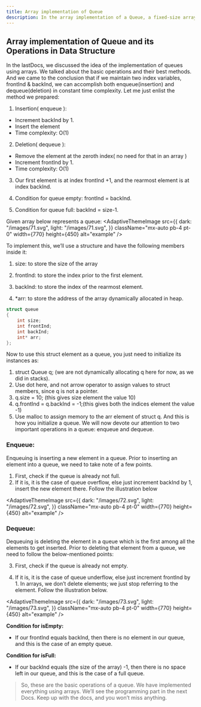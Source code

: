```yaml
---
title: Array implementation of Queue
description: In the array implementation of a Queue, a fixed-size array is used to store elements, with two pointers front for removal and rear for insertion, while handling overflow and underflow conditions.
---
```


## Array implementation of Queue and its Operations in Data Structure

In the lastDocs, we discussed the idea of the implementation of queues using arrays. We talked about the basic operations and their best methods. And we came to the conclusion that if we maintain two index variables, frontInd & backInd, we can accomplish both enqueue(insertion) and dequeue(deletion) in constant time complexity. Let me just enlist the method we prepared:

1. Insertion( enqueue ):

- Increment backInd by 1.
- Insert the element
- Time complexity: O(1)

2. Deletion( dequeue ):

- Remove the element at the zeroth index( no need for that in an array )
- Increment frontInd by 1.
- Time complexity: O(1)

3. Our first element is at index frontInd +1, and the rearmost element is at index backInd.

4. Condition for queue empty: frontInd = backInd.

5. Condition for queue full: backInd = size-1.

Given array below represents a queue:
<AdaptiveThemeImage
  src={{
    dark: "/images/71.svg",
    light: "/images/71.svg",
  }}
  className="mx-auto pb-4 pt-0"
  width={770}
  height={450}
  alt="example"
/>

To implement this, we’ll use a structure and have the following members inside it:

1. size: to store the size of the array

2. frontInd: to store the index prior to the first element.

3. backInd: to store the index of the rearmost element.

4. *arr: to store the address of the array dynamically allocated in heap.

```c
struct queue
{
    int size;
    int frontInd;
    int backInd;
    int* arr;
};
```

Now to use this struct element as a queue, you just need to initialize its instances as:

1. struct Queue q; (we are not dynamically allocating q here for now, as we did in stacks).
2. Use dot here, and not arrow operator to assign values to struct members, since q is not a pointer.
3. q.size = 10; (this gives size element the value 10)
4. q.frontInd = q.backInd = -1;(this gives both the indices element the value -1)
5. Use malloc to assign memory to the arr element of struct q.
And this is how you initialize a queue. We will now devote our attention to two important operations in a queue: enqueue and dequeue.

### Enqueue:
Enqueuing is inserting a new element in a queue. Prior to inserting an element into a queue, we need to take note of a few points.

1. First, check if the queue is already not full.
2. If it is, it is the case of queue overflow, else just increment backInd by 1, insert the new element there. Follow the illustration below

<AdaptiveThemeImage
  src={{
    dark: "/images/72.svg",
    light: "/images/72.svg",
  }}
  className="mx-auto pb-4 pt-0"
  width={770}
  height={450}
  alt="example"
/>

### Dequeue:
Dequeuing is deleting the element in a queue which is the first among all the elements to get inserted. Prior to deleting that element from a queue, we need to follow the below-mentioned points:

3. First, check if the queue is already not empty.

4. If it is, it is the case of queue underflow, else just increment frontInd by 1. In arrays, we don’t delete elements; we just stop referring to the element. Follow the illustration below.

<AdaptiveThemeImage
  src={{
    dark: "/images/73.svg",
    light: "/images/73.svg",
  }}
  className="mx-auto pb-4 pt-0"
  width={770}
  height={450}
  alt="example"
/>

**Condition for isEmpty:**

- If our frontInd equals backInd, then there is no element in our queue, and this is the case of an empty queue.

**Condition for isFull:**
- If our backInd equals (the size of the array) -1, then there is no space left in our queue, and this is the case of a full queue.


> So, these are the basic operations of a queue. We have implemented everything using arrays. We’ll see the programming part in the next Docs. Keep up with the docs, and you won’t miss anything.

